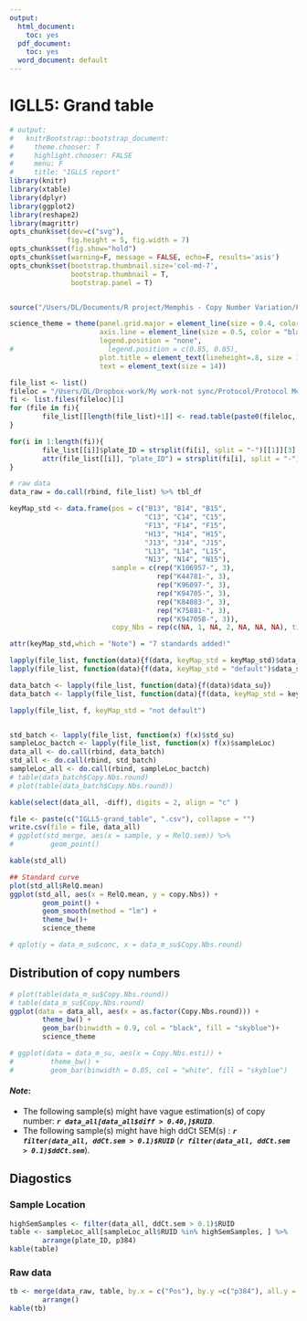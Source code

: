 ```yaml
---
output:
  html_document:
    toc: yes
  pdf_document:
    toc: yes
  word_document: default
---
```

IGLL5: Grand table   
====

```r
# output:
#   knitrBootstrap::bootstrap_document:
#     theme.chooser: T
#     highlight.chooser: FALSE
#     menu: F
#     title: "IGLL5 report"
library(knitr)
library(xtable)
library(dplyr)
library(ggplot2)
library(reshape2)
library(magrittr)
opts_chunk$set(dev=c("svg"), 
              fig.height = 5, fig.width = 7)
opts_chunk$set(fig.show="hold")
opts_chunk$set(warning=F, message = FALSE, echo=F, results='asis')
opts_chunk$set(bootstrap.thumbnail.size='col-md-7', 
               bootstrap.thumbnail = T,
               bootstrap.panel = T)


source("/Users/DL/Documents/R project/Memphis - Copy Number Variation/Functions/myFunction.R")

science_theme = theme(panel.grid.major = element_line(size = 0.4, color = "grey"),
                      axis.line = element_line(size = 0.5, color = "black"), 
                      legend.position = "none", 
#                       legend.position = c(0.85, 0.85),
                      plot.title = element_text(lineheight=.8, size = 10,  face="bold"),
                      text = element_text(size = 14))   
```

```r
file_list <- list()
fileloc = "/Users/DL/Dropbox-work/My work-not sync/Protocol/Protocol Memphis/IGLL5/Raw data/"
fi <- list.files(fileloc)[1]
for (file in fi){
        file_list[[length(file_list)+1]] <- read.table(paste0(fileloc, file),skip = 1, sep = ",", header = T)
} 

for(i in 1:length(fi)){
        file_list[[i]]$plate_ID = strsplit(fi[i], split = "-")[[1]][3]
        attr(file_list[[i]], "plate_ID") = strsplit(fi[i], split = "-")[[1]][3]
}

# raw data
data_raw = do.call(rbind, file_list) %>% tbl_df

keyMap_std <- data.frame(pos = c("B13", "B14", "B15",
                                 "C13", "C14", "C15",
                                 "F13", "F14", "F15",
                                 "H13", "H14", "H15",
                                 "J13", "J14", "J15",
                                 "L13", "L14", "L15",
                                 "N13", "N14", "N15"),
                         sample = c(rep("K106957-", 3), 
                                    rep("K44781-", 3),
                                    rep("K96097-", 3),
                                    rep("K94705-", 3),
                                    rep("K84083-", 3),
                                    rep("K75881-", 3),
                                    rep("K94705B-", 3)),
                         copy_Nbs = rep(c(NA, 1, NA, 2, NA, NA, NA), times = 3))

attr(keyMap_std,which = "Note") = "7 standards added!"

lapply(file_list, function(data){f(data, keyMap_std = keyMap_std)$data_su})
lapply(file_list, function(data){f(data, keyMap_std = "default")$data_su})

data_batch <- lapply(file_list, function(data){f(data)$data_su})
data_batch <- lapply(file_list, function(data){f(data, keyMap_std = keyMap_std)$data_su})

lapply(file_list, f, keyMap_std = "not default")


std_batch <- lapply(file_list, function(x) f(x)$std_su)
sampleLoc_bactch <- lapply(file_list, function(x) f(x)$sampleLoc)
data_all <- do.call(rbind, data_batch)
std_all <- do.call(rbind, std_batch)
sampleLoc_all <- do.call(rbind, sampleLoc_bactch)
# table(data_batch$Copy.Nbs.round)
# plot(table(data_batch$Copy.Nbs.round))

```

```r
kable(select(data_all, -diff), digits = 2, align = "c" )

file <- paste(c("IGLL5-grand_table", ".csv"), collapse = "")
write.csv(file = file, data_all)
# ggplot(std_merge, aes(x = sample, y = RelQ.sem)) %>%
#         geom_point()
```

```r
kable(std_all)
```

```r
## Standard curve
plot(std_all$RelQ.mean)
ggplot(std_all, aes(x = RelQ.mean, y = copy.Nbs)) +
        geom_point() +
        geom_smooth(method = "lm") + 
        theme_bw()+
        science_theme

# qplot(y = data_m_su$conc, x = data_m_su$Copy.Nbs.round)


```

## Distribution of copy numbers
```r
# plot(table(data_m_su$Copy.Nbs.round))
# table(data_m_su$Copy.Nbs.round)
ggplot(data = data_all, aes(x = as.factor(Copy.Nbs.round))) +
        theme_bw() +
        geom_bar(binwidth = 0.9, col = "black", fill = "skyblue")+
        science_theme

# ggplot(data = data_m_su, aes(x = Copy.Nbs.esti)) +
#         theme_bw() +
#         geom_bar(binwidth = 0.05, col = "white", fill = "skyblue")
```


#### _Note_:  
-  The following sample(s) might have vague estimation(s) of copy number: ***`r data_all[data_all$diff > 0.40,]$RUID`***.    
-  The following sample(s) might have high ddCt SEM(s) : ***`r filter(data_all, ddCt.sem > 0.1)$RUID`*** (***`r filter(data_all, ddCt.sem > 0.1)$ddCt.sem`***).     

## Diagostics
### Sample Location
```r
highSemSamples <- filter(data_all, ddCt.sem > 0.1)$RUID
table <- sampleLoc_all[sampleLoc_all$RUID %in% highSemSamples, ] %>%
        arrange(plate_ID, p384)
kable(table)

```

### Raw data
```r
tb <- merge(data_raw, table, by.x = c("Pos"), by.y =c("p384"), all.y = T ) %>%
        arrange()
kable(tb)

```


